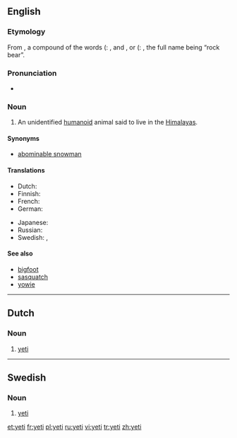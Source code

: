 {{see|Yeti|yéti}}
==English==
{{wikipedia}}

===Etymology===
From {{Tibetan.}} {{term|གཡའ་དྲེད་|lang=bo|tr=Wylie Romanization: g.ya'dred Pronounced: yeh-ti}}, a compound of the words {{term|||tr=yeh|lang=bo}} ({{Tibetan.}}: {{term|གཡའ་|tr=Wylie: g.ya'||rocky or rocky place|lang=bo}}, and {{term|||tr=Pti|lang=bo}}, {{term|||tr=te|lang=bo}} or {{term|||tr=teh|lang=bo}} ({{Tibetan.}}: {{term|དྲེད་|tr=Wylie: dred||bear|lang=bo}}, the full name being “rock bear”.

===Pronunciation===
*{{IPA|/ˈyɛti/}}
*:{{rhymes|ɛti}}

===Noun===
{{en-noun}}

# {{cryptozoology}} An unidentified [[humanoid]] animal said to live in the [[Himalayas]].

====Synonyms====
*[[abominable snowman]]

====Translations====
{{trans-top|unidentified animal}}
*Dutch: {{t-|nl|yeti|m}}
*Finnish: {{t-|fi|jeti}}
*French: {{t+|fr|yéti|m}}
*German: {{t-|de|Yeti|m}}
{{trans-mid}}
*Japanese: {{t-|ja|イエティー|tr=ietyī|sc=Jpan}}
*Russian: {{t|ru|йети|m|tr=jjéti|sc=Cyrl}} {{qualifier|indeclinable}}
*Swedish: {{t-|sv|yeti|c}}, {{t-|sv|jeti|c}}
{{trans-bottom}}

====See also====
*[[bigfoot]]
*[[sasquatch]]
*[[yowie]]

----

==Dutch==

===Noun===
{{nl-noun|g=m}}

# {{cryptozoology|lang=nl}} [[yeti#English|yeti]]

----

==Swedish==

===Noun===
{{infl|sv|noun|gender=c}}

# {{cryptozoology|lang=sv}} [[yeti#English|yeti]]

[[et:yeti]]
[[fr:yeti]]
[[pl:yeti]]
[[ru:yeti]]
[[vi:yeti]]
[[tr:yeti]]
[[zh:yeti]]